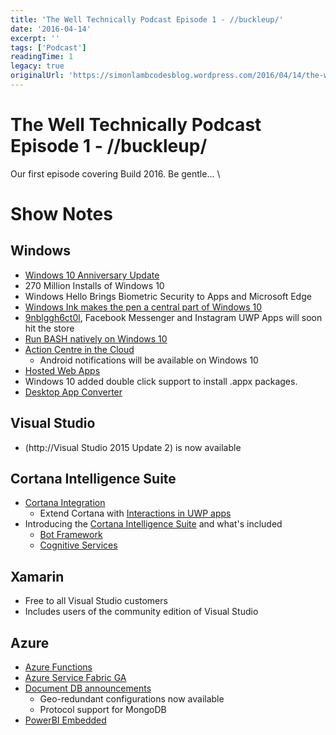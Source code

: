 ```yaml
---
title: 'The Well Technically Podcast Episode 1 - //buckleup/'
date: '2016-04-14'
excerpt: ''
tags: ['Podcast']
readingTime: 1
legacy: true
originalUrl: 'https://simonlambcodesblog.wordpress.com/2016/04/14/the-well-technically-podcast-episode-1-buckleup/'
---
```


# The Well Technically Podcast Episode 1 - //buckleup/

Our first episode covering Build 2016. Be gentle... \\

# **Show Notes**

## Windows

- [Windows 10 Anniversary Update](https://blogs.windows.com/windowsexperience/2016/03/30/windows-10-anniversary-update-brings-new-experiences-and-developer-opportunity/)
- 270 Million Installs of Windows 10
- Windows Hello Brings Biometric Security to Apps and Microsoft Edge
- [Windows Ink makes the pen a central part of Windows 10](http://www.theverge.com/2016/3/30/11327950/windows-ink-windows-10-update-pen-front-and-center)
- [9nblggh6ct0l](<https://www.microsoft.com/en-au/store/apps/facebook-beta/9nblggh6ct0l?tduid=(1102f719ff2b27fc9d6a2b1d9577fb2b)(259740)(2804583)()()>), Facebook Messenger and Instagram UWP Apps will soon hit the store
- [Run BASH natively on Windows 10](https://blogs.windows.com/buildingapps/2016/03/30/run-bash-on-ubuntu-on-windows/)
- [Action Centre in the Cloud](http://www.theverge.com/microsoft/2016/3/31/11340830/microsoft-action-center-in-the-cloud-android)
  - Android notifications will be available on Windows 10
- [Hosted Web Apps](https://microsoftedge.github.io/WebAppsDocs/en-US/win10/HWA.htm)
- Windows 10 added double click support to install .appx packages.
- [Desktop App Converter](https://developer.microsoft.com/en-us/windows/bridges/desktop)

## Visual Studio

- (http://Visual Studio 2015 Update 2) is now available

## Cortana Intelligence Suite

- [Cortana Integration](https://channel9.msdn.com/coding4fun/blog/Adding-Cortana-to-your-UWP-App-with-Visual-Studio-2015)
  - Extend Cortana with [Interactions in UWP apps](https://msdn.microsoft.com/en-us/windows/uwp/input-and-devices/cortana-interactions)
- Introducing the [Cortana Intelligence Suite](https://www.microsoft.com/en-us/server-cloud/cortana-intelligence-suite/what-is-cortana-intelligence.aspx) and what's included
  - [Bot Framework](https://dev.botframework.com/)
  - [Cognitive Services](https://www.microsoft.com/cognitive-services/en-us/apis)

## Xamarin

- Free to all Visual Studio customers
- Includes users of the community edition of Visual Studio

## Azure

- [Azure Functions](https://azure.microsoft.com/en-us/services/functions/)
- [Azure Service Fabric GA](https://azure.microsoft.com/en-us/blog/azure-service-fabric-is-ga/)
- [Document DB announcements](https://azure.microsoft.com/en-us/blog/documentdb-goes-planet-scale-with-global-databases-new-pricing-and-more-developer-choices/)
  - Geo-redundant configurations now available
  - Protocol support for MongoDB
- [PowerBI Embedded](https://powerbi.microsoft.com/en-us/blog/embed-the-wow-of-power-bi-in-your-applications-with-microsoft-power-bi-embedded/)
